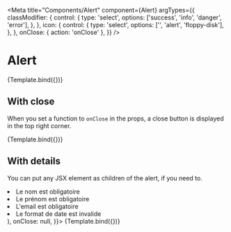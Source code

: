 
<Meta
  title="Components/Alert"
  component={Alert}
  argTypes={{
    classModifier: {
      control: {
        type: 'select',
        options: ['success', 'info', 'danger', 'error'],
      },
    },
    icon: {
      control: {
        type: 'select',
        options: ['', 'alert', 'floppy-disk'],
      },
    },
    onClose: { action: 'onClose' },
  }}
/>


# Alert

<Canvas>
  <Story
    name="Default"
    args={{
      classModifier: 'danger',
      title: 'Attention: des informations sont manquantes',
      iconClassName: 'glyphicon glyphicon-alert',
    }}>
    {Template.bind({})}
  </Story>
</Canvas>

<ArgsTable story="Default" />

## With close

When you set a function to `onClose` in the props, a close button is displayed in the top right corner.

<Canvas>
  <Story
    name="Alert with close"
    args={{
      classModifier: 'success',
      title: 'Succès: votre demande a bien été enregistrée.',
    }}>
    {Template.bind({})}
  </Story>
</Canvas>

## With details

You can put any JSX element as children of the alert, if you need to.

<Canvas withSource="open">
  <Story
    name="Alert with details"
    args={{
      classModifier: 'error',
      iconClassName: 'glyphicon glyphicon-minus-sign',
      title: 'Erreur dans les champs suivants :',
      children: (
        <ul>
          <li>Le nom est obligatoire</li>
          <li>Le prénom est obligatoire</li>
          <li>L'email est obligatoire</li>
          <li>Le format de date est invalide</li>
        </ul>
      ),
      onClose: null,
    }}>
    {Template.bind({})}
  </Story>
</Canvas>
